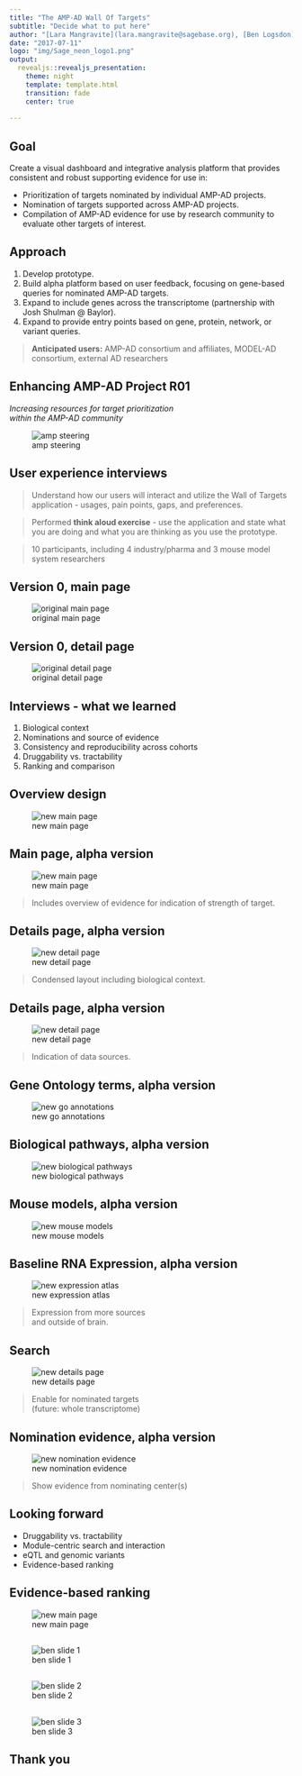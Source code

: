 ```yaml
---
title: "The AMP-AD Wall Of Targets"
subtitle: "Decide what to put here"
author: "[Lara Mangravite](lara.mangravite@sagebase.org), [Ben Logsdon](ben.logsdon@sagebase.org),<br/>[Kenneth Daily](mailto:kenneth.daily@sagebase.org)"
date: "2017-07-11"
logo: "img/Sage_neon_logo1.png"
output:
  revealjs::revealjs_presentation:
    theme: night
    template: template.html
    transition: fade
    center: true
    
---
```


## Goal

Create a visual dashboard and integrative analysis platform that provides consistent and robust supporting evidence for use in:

* Prioritization of targets nominated by individual AMP-AD projects.
* Nomination of targets supported across AMP-AD projects.
* Compilation of AMP-AD evidence for use by research community to evaluate other targets of interest.

## Approach

1. Develop prototype.
1. Build alpha platform based on user feedback, focusing on gene-based
queries for nominated AMP-AD targets.
1. Expand to include genes across the transcriptome (partnership with
Josh Shulman @ Baylor).
1. Expand to provide entry points based on gene, protein, network,
or variant queries.

> **Anticipated users:** AMP-AD consortium and affiliates, MODEL-AD consortium, external AD researchers

## Enhancing AMP-AD Project R01

*Increasing resources for target prioritization<br/>within the AMP-AD community*

![amp steering](img/ampadsteering.png)

## User experience interviews

> Understand how our users will interact and utilize the Wall of Targets application - usages, pain points, gaps, and preferences.

> Performed **think aloud exercise** - use the application and state what you are doing and what you are thinking as you use the prototype. 

> 10 participants, including 4 industry/pharma and 3 mouse model system researchers

## Version 0, main page

![original main page](img/old_mainpage.png)

## Version 0, detail page

![original detail page](img/old_details_SYT1.png)

## Interviews - what we learned

1. Biological context
1. Nominations and source of evidence
1. Consistency and reproducibility across cohorts
1. Druggability vs. tractability
1. Ranking and comparison

## Overview design

![new main page](img/overview.png)

## Main page, alpha version

![new main page](img/new_mainpage.png)

> Includes overview of evidence for indication of strength of target.

## Details page, alpha version

![new detail page](img/new_detailspage_syt1.png)

> Condensed layout including biological context.

## Details page, alpha version

![new detail page](img/new_detailspage_syt1_annotated.png)

> Indication of data sources.

## Gene Ontology terms, alpha version

![new go annotations](img/new_goannot_syt1.png)

## Biological pathways, alpha version

![new biological pathways](img/new_biopathways_syt1.png)

## Mouse models, alpha version

![new mouse models](img/new_mousemodels.png)

## Baseline RNA Expression, alpha version

![new expression atlas](img/new_expressionatlas.png)

> Expression from more sources<br/>and outside of brain.

## Search

![new details page](img/search.jpg)

> Enable for nominated targets<br/>(future: whole transcriptome)

## Nomination evidence, alpha version

![new nomination evidence](img/new_nominationevidence_SYT1.png)

> Show evidence from nominating center(s)

## Looking forward

- Druggability vs. tractability
- Module-centric search and interaction
- eQTL and genomic variants
- Evidence-based ranking

## Evidence-based ranking

![new main page](img/new_mainpage.png)

## 

![ben slide 1](img/ben_Slide1.jpg)

## 

![ben slide 2](img/ben_Slide2.jpg)

## 

![ben slide 3](img/ben_Slide3.jpg)

## Thank you

